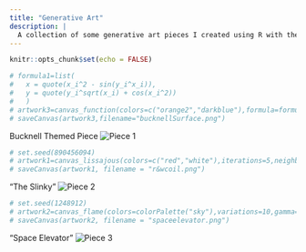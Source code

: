 ```yaml
---
title: "Generative Art"
description: |
  A collection of some generative art pieces I created using R with the aRtsy and GGPlot2 extensions
---
```


```r
knitr::opts_chunk$set(echo = FALSE)
```

```r
# formula1=list(
#   x = quote(x_i^2 - sin(y_i^x_i)),
#   y = quote(y_i^sqrt(x_i) + cos(x_i^2))
#   )
# artwork3=canvas_function(colors=c("orange2","darkblue"),formula=formula1,by=.005,polar=FALSE)
# saveCanvas(artwork3,filename="bucknellSurface.png")
```
Bucknell Themed Piece
![Piece 1](bucknellSurface.png)

```r
# set.seed(890456094)
# artwork1=canvas_lissajous(colors=c("red","white"),iterations=5,neighbors=100)
# saveCanvas(artwork1, filename = "r&wcoil.png")
```
"The Slinky"
![Piece 2](r&wcoil.png)


```r
# set.seed(1248912)
# artwork2=canvas_flame(colors=colorPalette("sky"),variations=10,gamma=1.1)
# saveCanvas(artwork2, filename = "spaceelevator.png")
```
"Space Elevator"
![Piece 3](spaceelevator.png)
